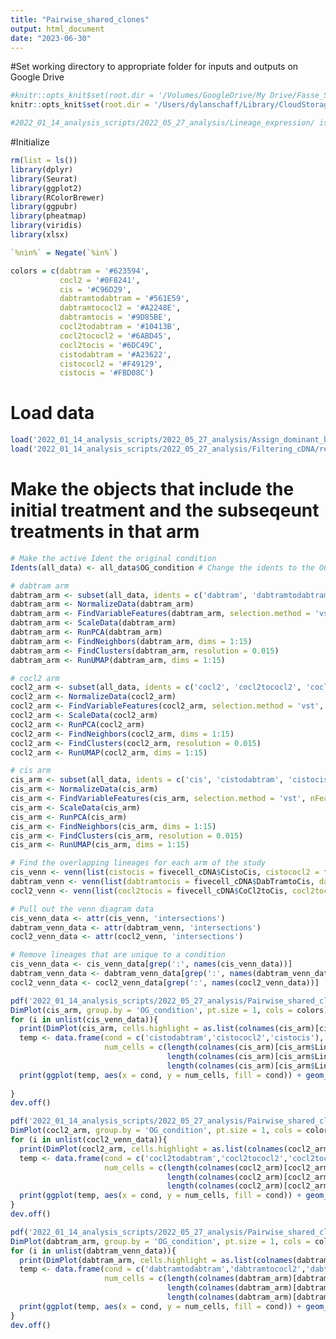 ```yaml
---
title: "Pairwise_shared_clones"
output: html_document
date: "2023-06-30"
---
```


#Set working directory to appropriate folder for inputs and outputs on Google Drive
```r
#knitr::opts_knit$set(root.dir = '/Volumes/GoogleDrive/My Drive/Fasse_Shared/AJF_Drive_copy/Experiments/AJF009') # for aria's computer
knitr::opts_knit$set(root.dir = '/Users/dylanschaff/Library/CloudStorage/GoogleDrive-dyschaff@sydshafferlab.com/.shortcut-targets-by-id/1zSqx3IzXMwt6clUjwyqmlOf4G1K53lvy/Fasse_Shared/AJF_Drive_copy/Experiments/AJF009') # for dylan's computer

#2022_01_14_analysis_scripts/2022_05_27_analysis/Lineage_expression/ is additional path for outputs

```

#Initialize
```r
rm(list = ls())
library(dplyr)
library(Seurat)
library(ggplot2)
library(RColorBrewer)
library(ggpubr)
library(pheatmap)
library(viridis)
library(xlsx)

`%nin%` = Negate(`%in%`)

colors = c(dabtram = '#623594',
           cocl2 = '#0F8241',
           cis = '#C96D29',
           dabtramtodabtram = '#561E59',
           dabtramtococl2 = '#A2248E',
           dabtramtocis = '#9D85BE',
           cocl2todabtram = '#10413B',
           cocl2tococl2 = '#6ABD45',
           cocl2tocis = '#6DC49C',
           cistodabtram = '#A23622',
           cistococl2 = '#F49129',
           cistocis = '#FBD08C')
```

# Load data
```r
load('2022_01_14_analysis_scripts/2022_05_27_analysis/Assign_dominant_barcodes/all_data_final_lineages.RData')
load('2022_01_14_analysis_scripts/2022_05_27_analysis/Filtering_cDNA/resistant_lineage_lists.RData')

```

# Make the objects that include the initial treatment and the subseqeunt treatments in that arm
```r
# Make the active Ident the original condition
Idents(all_data) <- all_data$OG_condition # Change the idents to the OG condition for subsetting to dabtram

# dabtram arm
dabtram_arm <- subset(all_data, idents = c('dabtram', 'dabtramtodabtram', 'dabtramtocis','dabtramtococl2')) # Subset down to the dabtram object
dabtram_arm <- NormalizeData(dabtram_arm)
dabtram_arm <- FindVariableFeatures(dabtram_arm, selection.method = 'vst', nFeatures = 20000)
dabtram_arm <- ScaleData(dabtram_arm)
dabtram_arm <- RunPCA(dabtram_arm)
dabtram_arm <- FindNeighbors(dabtram_arm, dims = 1:15)
dabtram_arm <- FindClusters(dabtram_arm, resolution = 0.015)
dabtram_arm <- RunUMAP(dabtram_arm, dims = 1:15)

# cocl2 arm
cocl2_arm <- subset(all_data, idents = c('cocl2', 'cocl2tococl2', 'cocl2tocis','cocl2todabtram')) # Subset down to the cocl2 object
cocl2_arm <- NormalizeData(cocl2_arm)
cocl2_arm <- FindVariableFeatures(cocl2_arm, selection.method = 'vst', nFeatures = 20000)
cocl2_arm <- ScaleData(cocl2_arm)
cocl2_arm <- RunPCA(cocl2_arm)
cocl2_arm <- FindNeighbors(cocl2_arm, dims = 1:15)
cocl2_arm <- FindClusters(cocl2_arm, resolution = 0.015)
cocl2_arm <- RunUMAP(cocl2_arm, dims = 1:15)

# cis arm
cis_arm <- subset(all_data, idents = c('cis', 'cistodabtram', 'cistocis','cistococl2')) # Subset down to the cis object
cis_arm <- NormalizeData(cis_arm)
cis_arm <- FindVariableFeatures(cis_arm, selection.method = 'vst', nFeatures = 20000)
cis_arm <- ScaleData(cis_arm)
cis_arm <- RunPCA(cis_arm)
cis_arm <- FindNeighbors(cis_arm, dims = 1:15)
cis_arm <- FindClusters(cis_arm, resolution = 0.015)
cis_arm <- RunUMAP(cis_arm, dims = 1:15)

# Find the overlapping lineages for each arm of the study
cis_venn <- venn(list(cistocis = fivecell_cDNA$CistoCis, cistococl2 = fivecell_cDNA$CistoCoCl2, cistodabtram = fivecell_cDNA$CistoDabTram))
dabtram_venn <- venn(list(dabtramtocis = fivecell_cDNA$DabTramtoCis, dabtramtococl2 = fivecell_cDNA$DabTramtoCoCl2, dabtramtodabtram = fivecell_cDNA$DabTramtoDabTram))
cocl2_venn <- venn(list(cocl2tocis = fivecell_cDNA$CoCl2toCis, cocl2tococl2 = fivecell_cDNA$CoCl2toCoCl2, cocl2todabtram = fivecell_cDNA$CoCl2toDabTram))

# Pull out the venn diagram data
cis_venn_data <- attr(cis_venn, 'intersections')
dabtram_venn_data <- attr(dabtram_venn, 'intersections')
cocl2_venn_data <- attr(cocl2_venn, 'intersections')

# Remove lineages that are unique to a condition
cis_venn_data <- cis_venn_data[grep(':', names(cis_venn_data))]
dabtram_venn_data <- dabtram_venn_data[grep(':', names(dabtram_venn_data))]
cocl2_venn_data <- cocl2_venn_data[grep(':', names(cocl2_venn_data))]

pdf('2022_01_14_analysis_scripts/2022_05_27_analysis/Pairwise_shared_clones/cis_arms_UMAPs.pdf',7,7)
DimPlot(cis_arm, group.by = 'OG_condition', pt.size = 1, cols = colors)
for (i in unlist(cis_venn_data)){
  print(DimPlot(cis_arm, cells.highlight = as.list(colnames(cis_arm)[cis_arm$Lineage == i]), cols.highlight = colors[['cis']]) + NoLegend() + ggtitle(paste('Cis',names(unlist(cis_venn_data))[unlist(cis_venn_data) == i],i)) )
  temp <- data.frame(cond = c('cistodabtram','cistococl2','cistocis'),
                     num_cells = c(length(colnames(cis_arm)[cis_arm$Lineage == i & cis_arm$OG_condition == 'cistodabtram']),
                                   length(colnames(cis_arm)[cis_arm$Lineage == i & cis_arm$OG_condition == 'cistococl2']),
                                   length(colnames(cis_arm)[cis_arm$Lineage == i & cis_arm$OG_condition == 'cistocis'])))
  print(ggplot(temp, aes(x = cond, y = num_cells, fill = cond)) + geom_col() + scale_fill_manual(values = colors)+ ggtitle(paste('Cis',names(unlist(cis_venn_data))[unlist(cis_venn_data) == i],i)))
  
}
dev.off()

pdf('2022_01_14_analysis_scripts/2022_05_27_analysis/Pairwise_shared_clones/cocl2_arms_UMAPs.pdf',7,7)
DimPlot(cocl2_arm, group.by = 'OG_condition', pt.size = 1, cols = colors)
for (i in unlist(cocl2_venn_data)){
  print(DimPlot(cocl2_arm, cells.highlight = as.list(colnames(cocl2_arm)[cocl2_arm$Lineage == i]), cols.highlight = colors[['cocl2']]) + NoLegend() + ggtitle(paste('CoCl2',names(unlist(cocl2_venn_data))[unlist(cocl2_venn_data) == i],i)))
  temp <- data.frame(cond = c('cocl2todabtram','cocl2tococl2','cocl2tocis'),
                     num_cells = c(length(colnames(cocl2_arm)[cocl2_arm$Lineage == i & cocl2_arm$OG_condition == 'cocl2todabtram']),
                                   length(colnames(cocl2_arm)[cocl2_arm$Lineage == i & cocl2_arm$OG_condition == 'cocl2tococl2']),
                                   length(colnames(cocl2_arm)[cocl2_arm$Lineage == i & cocl2_arm$OG_condition == 'cocl2tocis'])))
  print(ggplot(temp, aes(x = cond, y = num_cells, fill = cond)) + geom_col() + scale_fill_manual(values = colors)+ ggtitle(paste('CoCl2',names(unlist(cocl2_venn_data))[unlist(cocl2_venn_data) == i],i)))
}
dev.off()

pdf('2022_01_14_analysis_scripts/2022_05_27_analysis/Pairwise_shared_clones/dabtram_arms_UMAPs.pdf',7,7)
DimPlot(dabtram_arm, group.by = 'OG_condition', pt.size = 1, cols = colors)
for (i in unlist(dabtram_venn_data)){
  print(DimPlot(dabtram_arm, cells.highlight = as.list(colnames(dabtram_arm)[dabtram_arm$Lineage == i]), cols.highlight = colors[['dabtram']]) + NoLegend() + ggtitle(paste('DabTram',names(unlist(dabtram_venn_data))[unlist(dabtram_venn_data) == i],i)))
  temp <- data.frame(cond = c('dabtramtodabtram','dabtramtococl2','dabtramtocis'),
                     num_cells = c(length(colnames(dabtram_arm)[dabtram_arm$Lineage == i & dabtram_arm$OG_condition == 'dabtramtodabtram']),
                                   length(colnames(dabtram_arm)[dabtram_arm$Lineage == i & dabtram_arm$OG_condition == 'dabtramtococl2']),
                                   length(colnames(dabtram_arm)[dabtram_arm$Lineage == i & dabtram_arm$OG_condition == 'dabtramtocis'])))
  print(ggplot(temp, aes(x = cond, y = num_cells, fill = cond)) + geom_col() + scale_fill_manual(values = colors)+ ggtitle(paste('DabTram',names(unlist(dabtram_venn_data))[unlist(dabtram_venn_data) == i],i)))
}
dev.off()


```